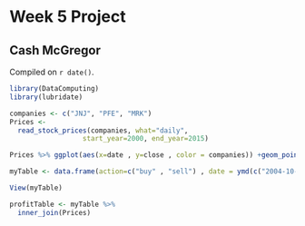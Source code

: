 # Week 5 Project

## Cash McGregor

<!-- leave this material as is -->
Compiled on `r date()`.

```r
library(DataComputing)
library(lubridate)
```
<!-- put your content after this line -->

```r
companies <- c("JNJ", "PFE", "MRK")
Prices <- 
  read_stock_prices(companies, what="daily",
                  start_year=2000, end_year=2015)
```

```r
Prices %>% ggplot(aes(x=date , y=close , color = companies)) +geom_point(size=0.25 , show.legend = TRUE)

```

```r
myTable <- data.frame(action=c("buy" , "sell") , date = ymd(c("2004-10-28" , "2013-08-06")))

View(myTable)
```

```r
profitTable <- myTable %>% 
  inner_join(Prices)

```


